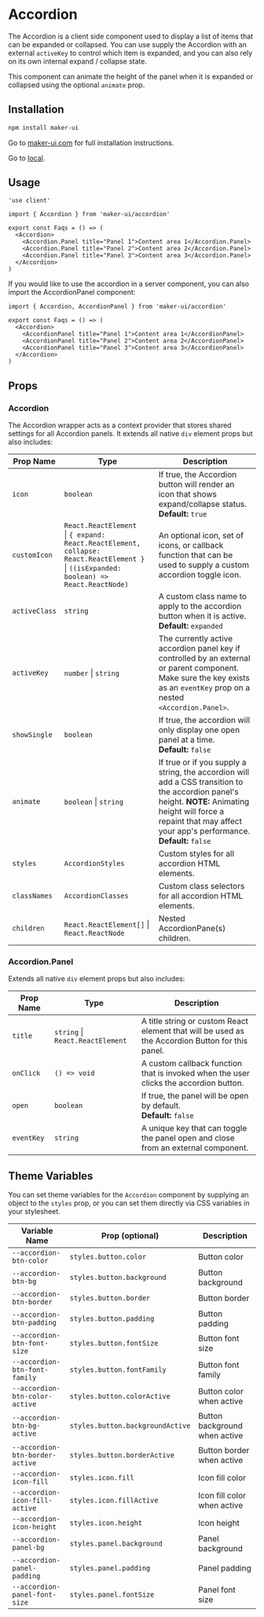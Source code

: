 # Accordion

The Accordion is a client side component used to display a list of items that can be expanded or collapsed. You can use supply the Accordion with an external `activeKey` to control which item is expanded, and you can also rely on its own internal expand / collapse state.

This component can animate the height of the panel when it is expanded or collapsed using the optional `animate` prop.

## Installation

```sh
npm install maker-ui
```

Go to [maker-ui.com](https://maker-ui.com/docs/getting-started) for full installation instructions.

Go to [local](/).

## Usage

```tsx
'use client'

import { Accordion } from 'maker-ui/accordion'

export const Faqs = () => (
  <Accordion>
    <Accordion.Panel title="Panel 1">Content area 1</Accordion.Panel>
    <Accordion.Panel title="Panel 2">Content area 2</Accordion.Panel>
    <Accordion.Panel title="Panel 3">Content area 3</Accordion.Panel>
  </Accordion>
)
```

If you would like to use the accordion in a server component, you can also import the AccordionPanel component:

```tsx
import { Accordion, AccordionPanel } from 'maker-ui/accordion'

export const Faqs = () => (
  <Accordion>
    <AccordionPanel title="Panel 1">Content area 1</AccordionPanel>
    <AccordionPanel title="Panel 2">Content area 2</AccordionPanel>
    <AccordionPanel title="Panel 3">Content area 3</AccordionPanel>
  </Accordion>
)
```

## Props

### Accordion

The Accordion wrapper acts as a context provider that stores shared settings for all Accordion panels. It extends all native `div` element props but also includes:

| Prop Name     | Type                                                                                                                                              | Description                                                                                                                                                                                                                    |
| ------------- | ------------------------------------------------------------------------------------------------------------------------------------------------- | ------------------------------------------------------------------------------------------------------------------------------------------------------------------------------------------------------------------------------ |
| `icon`        | `boolean`                                                                                                                                         | If true, the Accordion button will render an icon that shows expand/collapse status. <br/> **Default:** `true`                                                                                                                 |
| `customIcon`  | `React.ReactElement`<br/> \| `{ expand: React.ReactElement, collapse: React.ReactElement }` <br/> \| `((isExpanded: boolean) => React.ReactNode)` | An optional icon, set of icons, or callback function that can be used to supply a custom accordion toggle icon.                                                                                                                |
| `activeClass` | `string`                                                                                                                                          | A custom class name to apply to the accordion button when it is active. <br/> **Default:** `expanded`                                                                                                                          |
| `activeKey`   | `number` \| `string`                                                                                                                              | The currently active accordion panel key if controlled by an external or parent component. Make sure the key exists as an `eventKey` prop on a nested `<Accordion.Panel>`.                                                     |
| `showSingle`  | `boolean`                                                                                                                                         | If true, the accordion will only display one open panel at a time. <br/> **Default:** `false`                                                                                                                                  |
| `animate`     | `boolean` \| `string`                                                                                                                             | If true or if you supply a string, the accordion will add a CSS transition to the accordion panel's height. **NOTE:** Animating height will force a repaint that may affect your app's performance. <br/> **Default:** `false` |
| `styles`      | `AccordionStyles`                                                                                                                                 | Custom styles for all accordion HTML elements.                                                                                                                                                                                 |
| `classNames`  | `AccordionClasses`                                                                                                                                | Custom class selectors for all accordion HTML elements.                                                                                                                                                                        |
| `children`    | `React.ReactElement[]` \| `React.ReactNode`                                                                                                       | Nested AccordionPane(s) children.                                                                                                                                                                                              |

### Accordion.Panel

Extends all native `div` element props but also includes:

| Prop Name  | Type                             | Description                                                                                      |
| ---------- | -------------------------------- | ------------------------------------------------------------------------------------------------ |
| `title`    | `string` \| `React.ReactElement` | A title string or custom React element that will be used as the Accordion Button for this panel. |
| `onClick`  | `() => void`                     | A custom callback function that is invoked when the user clicks the accordion button.            |
| `open`     | `boolean`                        | If true, the panel will be open by default. <br/> **Default:** `false`                           |
| `eventKey` | `string`                         | A unique key that can toggle the panel open and close from an external component.                |

## Theme Variables

You can set theme variables for the `Accordion` component by supplying an object to the `styles` prop, or you can set them directly via CSS variables in your stylesheet.

| Variable Name                   | Prop (optional)                  | Description                   |
| ------------------------------- | -------------------------------- | ----------------------------- |
| `--accordion-btn-color`         | `styles.button.color`            | Button color                  |
| `--accordion-btn-bg`            | `styles.button.background`       | Button background             |
| `--accordion-btn-border`        | `styles.button.border`           | Button border                 |
| `--accordion-btn-padding`       | `styles.button.padding`          | Button padding                |
| `--accordion-btn-font-size`     | `styles.button.fontSize`         | Button font size              |
| `--accordion-btn-font-family`   | `styles.button.fontFamily`       | Button font family            |
| `--accordion-btn-color-active`  | `styles.button.colorActive`      | Button color when active      |
| `--accordion-btn-bg-active`     | `styles.button.backgroundActive` | Button background when active |
| `--accordion-btn-border-active` | `styles.button.borderActive`     | Button border when active     |
| `--accordion-icon-fill`         | `styles.icon.fill`               | Icon fill color               |
| `--accordion-icon-fill-active`  | `styles.icon.fillActive`         | Icon fill color when active   |
| `--accordion-icon-height`       | `styles.icon.height`             | Icon height                   |
| `--accordion-panel-bg`          | `styles.panel.background`        | Panel background              |
| `--accordion-panel-padding`     | `styles.panel.padding`           | Panel padding                 |
| `--accordion-panel-font-size`   | `styles.panel.fontSize`          | Panel font size               |
